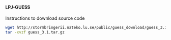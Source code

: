 #### LPJ-GUESS

Instructions to download source code

```bash
wget http://stormbringerii.nateko.lu.se/public/guess_download/guess_3.1.tar.gz
tar -xvzf guess_3.1.tar.gz
```